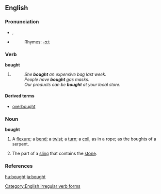 ==English==

===Pronunciation===
*{{SAMPA|/'bO:t/}}, {{IPA|/'bɔːt/}}
*{{audio|en-us-bought.ogg|Audio (US)}}
*:Rhymes: [[Rhymes:English:-ɔːt|-ɔːt]]

===Verb===
'''bought'''

# {{past of|buy}}
#: ''She '''bought''' an expensive bag last week.''
#: ''People have '''bought''' gas masks.''
#: ''Our products can be '''bought''' at your local store.''

====Derived terms====
*[[overbought]]

===Noun===
'''bought'''

# {{obsolete}} A [[flexure]]; a [[bend]]; a [[twist]]; a [[turn]]; a [[coil]], as in a rope; as the boughts of a serpent.
# {{obsolete}} The part of a [[sling]] that contains the [[stone]].

===References===
{{R:Webster 1913}}

[[Category:English irregular verb forms]]

[[hu:bought]]
[[ja:bought]]